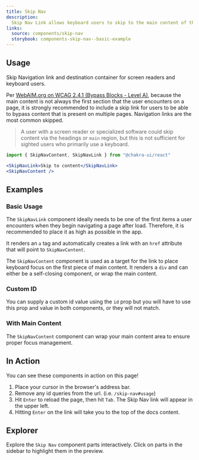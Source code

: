 ```yaml
---
title: Skip Nav
description:
  Skip Nav Link allows keyboard users to skip to the main content of the page.
links:
  source: components/skip-nav
  storybook: components-skip-nav--basic-example
---
```


<ExampleTabs name="skip-nav-basic" />

## Usage

Skip Navigation link and destination container for screen readers and keyboard
users.

Per
[WebAIM.org on WCAG 2.4.1 (Bypass Blocks - Level A)](https://webaim.org/standards/wcag/checklist#sc2.4.1),
because the main content is not always the first section that the user
encounters on a page, it is strongly recommended to include a skip link for
users to be able to bypass content that is present on multiple pages. Navigation
links are the most common skipped.

> A user with a screen reader or specialized software could skip content via the
> headings or `main` region, but this is not sufficient for sighted users who
> primarily use a keyboard.

```jsx
import { SkipNavContent, SkipNavLink } from "@chakra-ui/react"
```

```jsx
<SkipNavLink>Skip to content</SkipNavLink>
<SkipNavContent />
```

## Examples

### Basic Usage

The `SkipNavLink` component ideally needs to be one of the first items a user
encounters when they begin navigating a page after load. Therefore, it is
recommended to place it as high as possible in the app.

It renders an `a` tag and automatically creates a link with an `href` attribute
that will point to `SkipNavContent`.

The `SkipNavContent` component is used as a target for the link to place
keyboard focus on the first piece of main content. It renders a `div` and can
either be a self-closing component, or wrap the main content.

<ExampleTabs name="skip-nav-basic" />

### Custom ID

You can supply a custom id value using the `id` prop but you will have to use
this prop and value in both components, or they will not match.

<ExampleTabs name="skip-nav-custom-id" />

### With Main Content

The `SkipNavContent` component can wrap your main content area to ensure proper
focus management.

<ExampleTabs name="skip-nav-with-content" />

## In Action

You can see these components in action on this page!

1. Place your cursor in the browser's address bar.
2. Remove any id queries from the url. (i.e. `/skip-nav#usage`)
3. Hit `Enter` to reload the page, then hit `Tab`. The Skip Nav link will appear
   in the upper left.
4. Hitting `Enter` on the link will take you to the top of the docs content.

## Explorer

Explore the `Skip Nav` component parts interactively. Click on parts in the
sidebar to highlight them in the preview.

<Explorer name="skip-nav-basic" />
